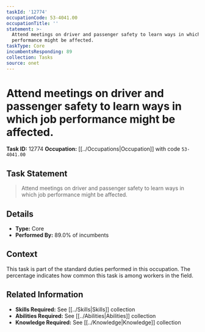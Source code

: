 ```yaml
---
taskId: '12774'
occupationCode: 53-4041.00
occupationTitle: ''
statement: >-
  Attend meetings on driver and passenger safety to learn ways in which job
  performance might be affected.
taskType: Core
incumbentsResponding: 89
collection: Tasks
source: onet
---
```

# Attend meetings on driver and passenger safety to learn ways in which job performance might be affected.

**Task ID:** 12774
**Occupation:** [[../Occupations|Occupation]] with code `53-4041.00`

## Task Statement

> Attend meetings on driver and passenger safety to learn ways in which job performance might be affected.

## Details

- **Type:** Core
- **Performed By:** 89.0% of incumbents

## Context

This task is part of the standard duties performed in this occupation. The percentage indicates how common this task is among workers in the field.

## Related Information

- **Skills Required:** See [[../Skills|Skills]] collection
- **Abilities Required:** See [[../Abilities|Abilities]] collection
- **Knowledge Required:** See [[../Knowledge|Knowledge]] collection
